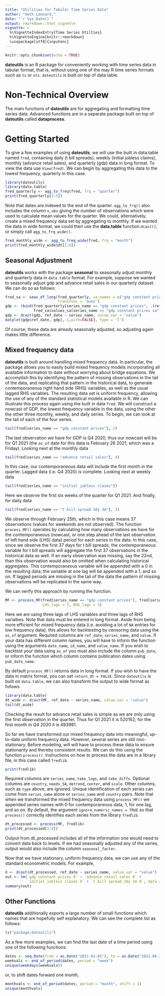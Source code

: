 ```yaml
---
title: "Utilities for Tabular Time Series Data"
author: "Seth Leonard,"
date: "`r Sys.Date()`"
output: rmarkdown::html_vignette
vignette: >
  %\VignetteIndexEntry{Time Series Utilties}
  %\VignetteEngine{knitr::rmarkdown}
  \usepackage[utf8]{inputenc}
---
```



```r
knitr::opts_chunk$set(echo = TRUE)
```

**dateutils** is an R package for conveniently working with time series data in tabular format, that is, without using one of the may R time series formats such as `ts` or `xts`. `dateutils` is built on top of data table.

# Non-Technical Overview

The main functions of **dateutils** are for aggregating and formatting time series data. Advanced functions are in a separate package built on top of **dateutils** called **dataprocess**. 

# Getting Started

To give a few examples of using **dateutils**, we will use the built in data.table named `fred`, containing daily (t bill spreads), weekly (initial jobless claims), monthly (advance retail sales), and quarterly (gdp) data in long format. To view the data use `View(fred)`. We can begin by aggregating this data to the lowest frequency, quarterly in this case. 


```r
library(dateutils)
library(data.table)
fred_quarterly <- agg_to_freq(fred, frq = "quarter")
print(fred_quarterly[1:5])
```

Note that dates are indexed to the end of the quarter. `agg_to_frq()` also includes the column `n_obs` giving the number of observations which were used to calculate mean values for the quarter. We could, alternatively, create a mixed frequency data set by aggregating to monthly. If we wanted the data in wide format, we could then use the **data.table** function `dcast()`, or simply call `agg_to_frq_wide()`. 

```r
fred_monthly_wide <- agg_to_freq_wide(fred, frq = "month")
print(fred_monthly_wide$dt[1:6])
```

## Seasonal Adjustment

**dateutils** works with the package **seasonal** to seasonally adjust monthly and quarterly data in `data.table` format. For example, suppose we wanted to seasonally adjust gdp and advance retail sales in our quarterly dataset. We can do so as follows:

```r
fred_sa <- seas_df_long(fred_quarterly, sa_names = c("gdp constant prices", "advance retail sales"),
                        transfunc = 'auto')
gdp <- rbind(fred_quarterly[series_name == "gdp constant prices", .(ref_date, series_name, value)],
             fred_sa$values_sa[series_name == "gdp constant prices sa"])
gdp <- dcast(gdp, ref_date ~ series_name, value.var = "value")
matplot(gdp$ref_date, gdp[,-1,with=FALSE], type = 'l')
```

Of course, these data are already seasonally adjusted, so adjusting again makes little difference. 

## Mixed frequency data

**dateutils** is built around handling mixed frequency data. In particular, the package allows you to easily build mixed frequency models incorporating all available information to date without worrying about bridge equations. We accomplish this by identifying the pattern of missing observations in the tail of the data, and replicating that pattern in the historical data, to generate contemporaneous right hand side (RHS) variables, as well as the usual lagged RHS variables. The resulting data set is uniform frequency, allowing the use of any of the standard statistical models available in R. We can illustrate this process again using the built in data `fred`. We will construct a nowcast of GDP, the lowest frequency variable in the data, using the other the other three monthly, weekly, and daily series. To begin, we can look at the tail of each of the four series. 
```r
tail(fred[series_name == "gdp constant prices"], 2)
```
The last observation we have for GDP is Q4 2020, thus our nowcast will be for Q1 2021 (the `as_of` date for this data is February 26 2021, which was a Friday). Looking next at the monthly data

```r
tail(fred[series_name == "advance retail sales"], 4)
```
In this case, our contemporaneous data will include the first month in the quarter. Lagged data (i.e. Q4 2020) is complete. Looking next at weekly data

```r
tail(fred[series_name == "initial jobless claims"])
```
Here we observe the first six weeks of the quarter for Q1 2021. And finally, for daily data
```r
tail(fred[series_name == "t bill spread 10y 3m"], 3)
```
We observe through February 25th, which in this case means 37 observations (values for weekends are not observed). The function `process_MF()` operates by calculating how many observations we have for the contemporaneous (nowcast, or one step ahead of the last observation of left hand side (LHS) data) period for each series in the data. In this case, since we observe the first 37 days for t bill spreads, the contemporaneous variable for t bill spreads will aggregate the first 37 observations in the historical data as well. If an early observation was missing, say the 22nd, than this observation would also be omitted when calculating historical aggregates. This contemporaneous variable will be appended with a 0 in the resulting data; the variable at one lag will be appended with a 1, and so on. If lagged periods are missing in the tail of the data the pattern of missing observations will be replicated in the same way. 

We can verify this approach by running the function. 
```r
MF <- process_MF(fred[series_name == "gdp constant prices"], fred[series_name != "gdp constant prices"],
                 LHS_lags = 3, RHS_lags = 3) 
```
Here we are using three lags of LHS variables and three lags of RHS varialbes. Note that data must be entered in long format. Aside from being more efficient for mixed frequency data (i.e. avoiding a lot of `NA` entries for low frequency data), this allows for backtesting by censoring data using the `as_of` argument. Required columns are `ref_date`, `series_name`, and `value`. If your data has different column names, you will have to inform the function using the arguments `date_name`, `id_name`, and `value_name`. If you wish to backtest your data using `as_of` you must also include the column `pub_date`, or inform the function which column contains publication dates using `pub_date_name`. 

By default `process_MF()` returns data in long format. If you wish to have the data in matrix format, you can set `return_dt = FALSE`. Since `dateutils` is built on `data.table`, we can also transform the output to wide format as follows
```r
library(data.table)
dt_wide <- dcast(MF, ref_date ~ series_name, value.var = "value")
tail(dt_wide)
```
Checking the result for advance retail sales is simple as we are only using the first observation in the quarter. Thus for Q1 2021 it is 520162; for the first month in Q4 2020 it is 493991.

So far we have transformed our mixed frequency data into meaningful, up-to-date uniform frequency data. However, several series are still non-stationary. Before modeling, will will have to process these data to ensure stationarity and thereby consistent results. We can do this using the function `process()`. Instructions on how to process the data are in a library file, in this case called `fredlib`.
```r
print(fredlib)
```
Required columns are `series_name`, `take_logs`, and `take_diffs`. Optional columns are `country`, `needs_SA`, `detrend`, `center`, and `scale`. Other columns, such as `type` above, are ignored. Unique identification of each series can come from `series_name` alone or `series_name` and `country` pairs. Note that when we transformed the mixed frequency data using `process_MF()` we appended series names with 0 for contemporaneous data, 1, for one lag, and so on. By default, the argument `ignore_numeric_names = TRUE` so that `process()` correctly identifies each series from the library `fredlib`. 
```r
dt_processed <- process(MF, fredlib)
print(dt_processed[1:4])
```
Output from dt_processed includes all of the information one would need to convert data back to levels. If we had seasonally adjusted any of the series, output would also include the column `seasonal_factor`.

Now that we have stationary, uniform frequency data, we can use any of the standard econometric models. For example, 
```r
X <- dcast(dt_processed, ref_date ~ series_name, value.var = "value")
out <- lm(`gdp constant prices 0` ~ `advance retail sales 0` + 
          `initial jobless claims 0` + `t bill spread 10y 3m 0`, data = X)
summary(out)
```


## Other Functions

**dateutils** additionally exports a large number of small functions which names that are hopefully self explanatory. We can see the complete list as follows:

```r
ls("package:dateutils")
```

As a few more examples, we can find the last date of a time period using one of the following functions:

```r
dates <- seq.Date(from = as.Date("2021-01-01"), to = as.Date("2021-06-30"), by = "day")
weekvals <- end_of_period(dates, period = "week")
unique(weekdays(weekvals))
```
or, to shift dates forward one month,

```r
monthvals <- end_of_period(dates, period = "month", shift = 1)
unique(monthvals)
```
